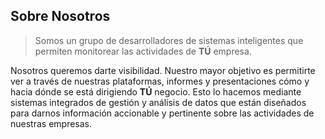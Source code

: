 ## Sobre Nosotros

> Somos un grupo de desarrolladores de sistemas inteligentes que permiten monitorear las actividades de <b>TÚ</b> empresa.

Nosotros queremos darte visibilidad. Nuestro mayor objetivo es permitirte ver a través de nuestras plataformas, informes y presentaciones cómo y hacia dónde se está dirigiendo <b>TÚ</b> negocio. Esto lo hacemos mediante sistemas integrados de gestión y análisis de datos que están diseñados para darnos información accionable y pertinente sobre las actividades de nuestras empresas.
